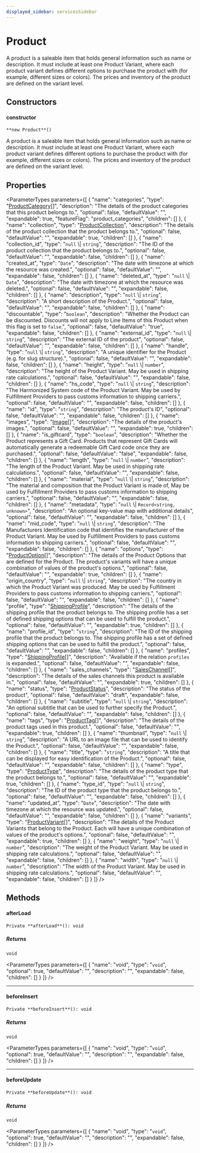```yaml
---
displayed_sidebar: servicesSidebar
---
```



# Product

A product is a saleable item that holds general information such as name or description. It must include at least one Product Variant, where each product variant defines different options to purchase the product with (for example, different sizes or colors). The prices and inventory of the product are defined on the variant level.

## Constructors

#### constructor

`**new Product**()`

A product is a saleable item that holds general information such as name or description. It must include at least one Product Variant, where each product variant defines different options to purchase the product with (for example, different sizes or colors). The prices and inventory of the product are defined on the variant level.

## Properties

<ParameterTypes parameters={[
  {
    "name": "categories",
    "type": "[ProductCategory](ProductCategory.mdx)[]",
    "description": "The details of the product categories that this product belongs to.",
    "optional": false,
    "defaultValue": "",
    "expandable": true,
    "featureFlag": "product_categories",
    "children": []
  },
  {
    "name": "collection",
    "type": "[ProductCollection](ProductCollection.mdx)",
    "description": "The details of the product collection that the product belongs to.",
    "optional": false,
    "defaultValue": "",
    "expandable": true,
    "children": []
  },
  {
    "name": "collection_id",
    "type": "`null` \\| `string`",
    "description": "The ID of the product collection that the product belongs to.",
    "optional": false,
    "defaultValue": "",
    "expandable": false,
    "children": []
  },
  {
    "name": "created_at",
    "type": "`Date`",
    "description": "The date with timezone at which the resource was created.",
    "optional": false,
    "defaultValue": "",
    "expandable": false,
    "children": []
  },
  {
    "name": "deleted_at",
    "type": "`null` \\| `Date`",
    "description": "The date with timezone at which the resource was deleted.",
    "optional": false,
    "defaultValue": "",
    "expandable": false,
    "children": []
  },
  {
    "name": "description",
    "type": "`null` \\| `string`",
    "description": "A short description of the Product.",
    "optional": false,
    "defaultValue": "",
    "expandable": false,
    "children": []
  },
  {
    "name": "discountable",
    "type": "`boolean`",
    "description": "Whether the Product can be discounted. Discounts will not apply to Line Items of this Product when this flag is set to `false`.",
    "optional": false,
    "defaultValue": "true",
    "expandable": false,
    "children": []
  },
  {
    "name": "external_id",
    "type": "`null` \\| `string`",
    "description": "The external ID of the product",
    "optional": false,
    "defaultValue": "",
    "expandable": false,
    "children": []
  },
  {
    "name": "handle",
    "type": "`null` \\| `string`",
    "description": "A unique identifier for the Product (e.g. for slug structure).",
    "optional": false,
    "defaultValue": "",
    "expandable": false,
    "children": []
  },
  {
    "name": "height",
    "type": "`null` \\| `number`",
    "description": "The height of the Product Variant. May be used in shipping rate calculations.",
    "optional": false,
    "defaultValue": "",
    "expandable": false,
    "children": []
  },
  {
    "name": "hs_code",
    "type": "`null` \\| `string`",
    "description": "The Harmonized System code of the Product Variant. May be used by Fulfillment Providers to pass customs information to shipping carriers.",
    "optional": false,
    "defaultValue": "",
    "expandable": false,
    "children": []
  },
  {
    "name": "id",
    "type": "`string`",
    "description": "The product's ID",
    "optional": false,
    "defaultValue": "",
    "expandable": false,
    "children": []
  },
  {
    "name": "images",
    "type": "[Image](Image.mdx)[]",
    "description": "The details of the product's images.",
    "optional": false,
    "defaultValue": "",
    "expandable": true,
    "children": []
  },
  {
    "name": "is_giftcard",
    "type": "`boolean`",
    "description": "Whether the Product represents a Gift Card. Products that represent Gift Cards will automatically generate a redeemable Gift Card code once they are purchased.",
    "optional": false,
    "defaultValue": "false",
    "expandable": false,
    "children": []
  },
  {
    "name": "length",
    "type": "`null` \\| `number`",
    "description": "The length of the Product Variant. May be used in shipping rate calculations.",
    "optional": false,
    "defaultValue": "",
    "expandable": false,
    "children": []
  },
  {
    "name": "material",
    "type": "`null` \\| `string`",
    "description": "The material and composition that the Product Variant is made of, May be used by Fulfillment Providers to pass customs information to shipping carriers.",
    "optional": false,
    "defaultValue": "",
    "expandable": false,
    "children": []
  },
  {
    "name": "metadata",
    "type": "`null` \\| `Record<string, unknown>`",
    "description": "An optional key-value map with additional details",
    "optional": false,
    "defaultValue": "",
    "expandable": false,
    "children": []
  },
  {
    "name": "mid_code",
    "type": "`null` \\| `string`",
    "description": "The Manufacturers Identification code that identifies the manufacturer of the Product Variant. May be used by Fulfillment Providers to pass customs information to shipping carriers.",
    "optional": false,
    "defaultValue": "",
    "expandable": false,
    "children": []
  },
  {
    "name": "options",
    "type": "[ProductOption](ProductOption.mdx)[]",
    "description": "The details of the Product Options that are defined for the Product. The product's variants will have a unique combination of values of the product's options.",
    "optional": false,
    "defaultValue": "",
    "expandable": true,
    "children": []
  },
  {
    "name": "origin_country",
    "type": "`null` \\| `string`",
    "description": "The country in which the Product Variant was produced. May be used by Fulfillment Providers to pass customs information to shipping carriers.",
    "optional": false,
    "defaultValue": "",
    "expandable": false,
    "children": []
  },
  {
    "name": "profile",
    "type": "[ShippingProfile](ShippingProfile.mdx)",
    "description": "The details of the shipping profile that the product belongs to. The shipping profile has a set of defined shipping options that can be used to fulfill the product.",
    "optional": false,
    "defaultValue": "",
    "expandable": true,
    "children": []
  },
  {
    "name": "profile_id",
    "type": "`string`",
    "description": "The ID of the shipping profile that the product belongs to. The shipping profile has a set of defined shipping options that can be used to fulfill the product.",
    "optional": false,
    "defaultValue": "",
    "expandable": false,
    "children": []
  },
  {
    "name": "profiles",
    "type": "[ShippingProfile](ShippingProfile.mdx)[]",
    "description": "Available if the relation `profiles` is expanded.",
    "optional": false,
    "defaultValue": "",
    "expandable": false,
    "children": []
  },
  {
    "name": "sales_channels",
    "type": "[SalesChannel](SalesChannel.mdx)[]",
    "description": "The details of the sales channels this product is available in.",
    "optional": false,
    "defaultValue": "",
    "expandable": true,
    "children": []
  },
  {
    "name": "status",
    "type": "[ProductStatus](../enums/ProductStatus.mdx)",
    "description": "The status of the product",
    "optional": false,
    "defaultValue": "draft",
    "expandable": false,
    "children": []
  },
  {
    "name": "subtitle",
    "type": "`null` \\| `string`",
    "description": "An optional subtitle that can be used to further specify the Product.",
    "optional": false,
    "defaultValue": "",
    "expandable": false,
    "children": []
  },
  {
    "name": "tags",
    "type": "[ProductTag](ProductTag.mdx)[]",
    "description": "The details of the product tags used in this product.",
    "optional": false,
    "defaultValue": "",
    "expandable": true,
    "children": []
  },
  {
    "name": "thumbnail",
    "type": "`null` \\| `string`",
    "description": "A URL to an image file that can be used to identify the Product.",
    "optional": false,
    "defaultValue": "",
    "expandable": false,
    "children": []
  },
  {
    "name": "title",
    "type": "`string`",
    "description": "A title that can be displayed for easy identification of the Product.",
    "optional": false,
    "defaultValue": "",
    "expandable": false,
    "children": []
  },
  {
    "name": "type",
    "type": "[ProductType](ProductType.mdx)",
    "description": "The details of the product type that the product belongs to.",
    "optional": false,
    "defaultValue": "",
    "expandable": true,
    "children": []
  },
  {
    "name": "type_id",
    "type": "`null` \\| `string`",
    "description": "The ID of the product type that the product belongs to.",
    "optional": false,
    "defaultValue": "",
    "expandable": false,
    "children": []
  },
  {
    "name": "updated_at",
    "type": "`Date`",
    "description": "The date with timezone at which the resource was updated.",
    "optional": false,
    "defaultValue": "",
    "expandable": false,
    "children": []
  },
  {
    "name": "variants",
    "type": "[ProductVariant](ProductVariant.mdx)[]",
    "description": "The details of the Product Variants that belong to the Product. Each will have a unique combination of values of the product's options.",
    "optional": false,
    "defaultValue": "",
    "expandable": true,
    "children": []
  },
  {
    "name": "weight",
    "type": "`null` \\| `number`",
    "description": "The weight of the Product Variant. May be used in shipping rate calculations.",
    "optional": false,
    "defaultValue": "",
    "expandable": false,
    "children": []
  },
  {
    "name": "width",
    "type": "`null` \\| `number`",
    "description": "The width of the Product Variant. May be used in shipping rate calculations.",
    "optional": false,
    "defaultValue": "",
    "expandable": false,
    "children": []
  }
]} />

## Methods

#### afterLoad

`Private **afterLoad**(): void`

##### Returns

`void`

<ParameterTypes parameters={[
  {
    "name": "void",
    "type": "`void`",
    "optional": true,
    "defaultValue": "",
    "description": "",
    "expandable": false,
    "children": []
  }
]} />

___

#### beforeInsert

`Private **beforeInsert**(): void`

##### Returns

`void`

<ParameterTypes parameters={[
  {
    "name": "void",
    "type": "`void`",
    "optional": true,
    "defaultValue": "",
    "description": "",
    "expandable": false,
    "children": []
  }
]} />

___

#### beforeUpdate

`Private **beforeUpdate**(): void`

##### Returns

`void`

<ParameterTypes parameters={[
  {
    "name": "void",
    "type": "`void`",
    "optional": true,
    "defaultValue": "",
    "description": "",
    "expandable": false,
    "children": []
  }
]} />
